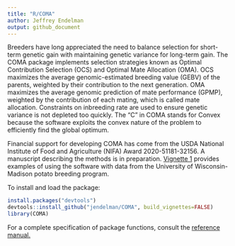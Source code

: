 ```yaml
---
title: "R/COMA"
author: Jeffrey Endelman
output: github_document
---
```


Breeders have long appreciated the need to balance selection for short-term genetic gain with maintaining genetic variance for long-term gain. The COMA package implements selection strategies known as Optimal Contribution Selection (OCS) and Optimal Mate Allocation (OMA). OCS maximizes the average genomic-estimated breeding value (GEBV) of the parents, weighted by their contribution to the next generation. OMA maximizes the average genomic prediction of mate performance (GPMP), weighted by the contribution of each mating, which is called mate allocation. Constraints on inbreeding rate are used to ensure genetic variance is not depleted too quickly. The "C" in COMA stands for Convex because the software exploits the convex nature of the problem to efficiently find the global optimum. 

Financial support for developing COMA has come from the USDA National Institute of Food and Agriculture (NIFA) Award 2020-51181-32156. A manuscript describing the methods is in preparation.  [Vignette 1](https://jendelman.github.io/COMA/Vignette1.html) provides examples of using the software with data from the University of Wisconsin-Madison potato breeding program.

To install and load the package:
```R
install.packages("devtools")
devtools::install_github("jendelman/COMA", build_vignettes=FALSE)
library(COMA)
```

For a complete specification of package functions, consult the [reference manual.](https://jendelman.github.io/COMA/manual.pdf)



